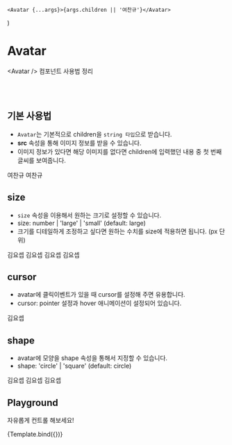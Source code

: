 
<Meta title="components/Avatar" component={Avatar} />

	<Avatar {...args}>{args.children || '여찬규'}</Avatar>
)

# Avatar

&lt;Avatar /&gt; 컴포넌트 사용법 정리

<br />
<br />

## 기본 사용법

- `Avatar`는 기본적으로 children을 `string 타입`으로 받습니다.
- **src** 속성을 통해 이미지 정보를 받을 수 있습니다.
- 이미지 정보가 있다면 해당 이미지를 없다면 children에 입력했던 내용 중 첫 번째 글씨를 보여줍니다.

<Canvas>
	<Story name="Basic">
		<Avatar>여찬규</Avatar>
		<Avatar src="https://avatars.githubusercontent.com/u/80776262?v=4" alt="profile">여찬규</Avatar>
	</Story>
</Canvas>

<br />

## size

- `size` 속성을 이용해서 원하는 크기로 설정할 수 있습니다.
- size: number | 'large' | 'small' (default: large)
- 크기를 디테일하게 조정하고 싶다면 원하는 수치를 size에 적용하면 됩니다. (px 단위)

<Canvas>
	<Story name="Size">
		<Avatar size={20} src="https://avatars.githubusercontent.com/u/88377392?v=4" alt="profile">김요셉</Avatar>
		<Avatar size="small" src="https://avatars.githubusercontent.com/u/88377392?v=4" alt="profile">김요셉</Avatar>
		<Avatar size="large" src="https://avatars.githubusercontent.com/u/88377392?v=4" alt="profile">김요셉</Avatar>
		<Avatar size={100} src="https://avatars.githubusercontent.com/u/88377392?v=4" alt="profile">김요셉</Avatar>
	</Story>
</Canvas>

<br />

## cursor

- avatar에 클릭이벤트가 있을 때 cursor를 설정해 주면 유용합니다.
- cursor: pointer 설정과 hover 애니메이션이 설정되어 있습니다.

<Canvas>
	<Story name="Cursor">
		<Avatar cursor src="https://avatars.githubusercontent.com/u/88377392?v=4" alt="profile">김요셉</Avatar>
	</Story>
</Canvas>

<br />

## shape

- avatar에 모양을 shape 속성을 통해서 지정할 수 있습니다.
- shape: 'circle' | 'square' (default: circle)

<Canvas>
	<Story name="Shape">
		<Avatar shape='circle' src="https://avatars.githubusercontent.com/u/88377392?v=4" alt="profile">김요셉</Avatar>
		<Avatar shape='square' src="https://avatars.githubusercontent.com/u/88377392?v=4" alt="profile">김요셉</Avatar>
		<Avatar shape='square'>김요셉</Avatar>
	</Story>
</Canvas>

<br />

## Playground

자유롭게 컨트롤 해보세요!

<Canvas>
	<Story
		name="Playground"
		argTypes={{
			onClick: {
				table: {
					disable: true
				}
			},
			className: {
				table: {
					disable: true
				}
			},
			type: {
				table: {
					disable: true
				}
			},
			children: {
				description: 'name',
				control: 'text'
			}
		}}
	>
		{Template.bind({})}
	</Story>
</Canvas>

<ArgsTable story="Playground" />
